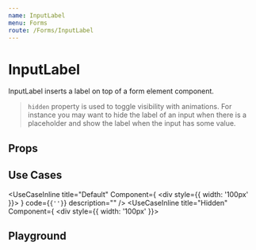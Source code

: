 ```yaml
---
name: InputLabel
menu: Forms
route: /Forms/InputLabel
---
```



# InputLabel

InputLabel inserts a label on top of a form element component.

> ```hidden``` property is used to toggle visibility with animations. For instance you may
want to hide the label of an input when there is a placeholder and show the label when the input
has some value.

## Props
<Props of={InputLabelPropsComponent} />

## Use Cases
<UseCaseInline
  title="Default"
  Component={
    <div style={{ width: '100px' }}><InputLabel text="Some input" /></div>
  }
  code={<code>{'<InputLabel text="Some input" />'}</code>}
  description=""
/>
<UseCaseInline
  title="Hidden"
  Component={
    <div style={{ width: '100px' }}><InputLabel text="Some input" hidden /></div>
  }
  code={<code>{'<InputLabel text="Some input" hidden />'}</code>}
  description=""
/>

## Playground

<Playground>
  <InputLabel text="Some input" hidden={false} />
</Playground>
